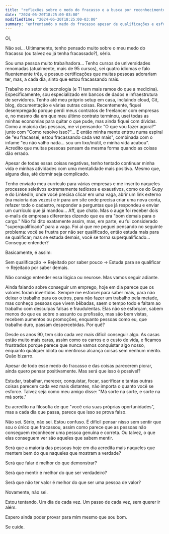 ```yaml
---
title: "reflexões sobre o medo do fracasso e a busca por reconhecimento"
date: "2024-06-20T18:25:00-03:00"
modifiedTime: "2024-06-20T18:25:00-03:00"
summary: "enfrentando o medo do fracasso apesar de qualificações e esforços significativos"
---
```


Oi,

Não sei... Ultimamente, tenho pensado muito sobre o meu medo do fracasso (ou talvez eu já tenha fracassado?), sério.

Sou uma pessoa muito trabalhadora... Tenho cursos de universidades renomadas (atualmente, mais de 95 cursos), sei quatro idiomas e falo fluentemente três, e possuo certificações que muitas pessoas adorariam ter, mas, a cada dia, sinto que estou fracassando mais.

Trabalho no setor de tecnologia (e TI tem mais ramos do que a medicina). Especificamente, sou especializado em bancos de dados e infraestrutura de servidores. Tenho até meu próprio setup em casa, incluindo cloud, Git, blog, documentação e várias outras coisas. Recentemente, fiquei desempregado porque perdi meus contratos de freelancer com empresas e, no mesmo dia em que meu último contrato terminou, usei todas as minhas economias para quitar o que pude, mas ainda fiquei com dívidas. Como a maioria das pessoas, me vi pensando: "O que vou fazer agora?" junto com "Como resolvo isso?"... E então minha mente entrou numa espiral de "eu fracassei, estou fracassando cada vez mais", combinada com o infame "eu não valho nada... sou um lixo/inútil, e minha vida acabou". Acredito que muitas pessoas pensam da mesma forma quando as coisas dão errado.

Apesar de todas essas coisas negativas, tenho tentado continuar minha vida e minhas atividades com uma mentalidade mais positiva. Mesmo que, alguns dias, até dormir seja complicado.

Tenho enviado meu currículo para várias empresas e me inscrito naqueles processos seletivos extremamente tediosos e exaustivos, como os do Gupy e do LinkedIn, onde você precisa clicar em uma vaga, abrir um link externo (na maioria das vezes) e ir para um site onde precisa criar uma nova conta, refazer todo o cadastro, responder a perguntas que já respondeu e enviar um currículo que já mandou... Aff, que chato. Mas o auge foi receber dois e-mails de empresas diferentes dizendo que eu era "bom demais para o cargo." Não foi dito exatamente assim, mas, em parte, eu fui considerado "superqualificado" para a vaga. Foi aí que me peguei pensando no seguinte problema: você se frustra por não ser qualificado, então estuda mais para se qualificar; mas se estuda demais, você se torna superqualificado... Consegue entender?

Basicamente, é assim:

Sem qualificação -> Rejeitado por saber pouco -> Estuda para se qualificar -> Rejeitado por saber demais.

Não consigo entender essa lógica ou neurose. Mas vamos seguir adiante.

Ainda falando sobre conseguir um emprego, hoje em dia parece que os valores foram invertidos. Sempre me esforcei para saber mais, para não deixar o trabalho para os outros, para não fazer um trabalho pela metade, mas conheço pessoas que vivem bêbadas, saem o tempo todo e faltam ao trabalho com desculpas falsas e fraudulentas. Elas não se esforçam, sabem menos do que eu sobre o assunto ou profissão, mas são bem vistas, recebem aumentos ou promoções, enquanto pessoas como eu, que trabalho duro, passam despercebidas. Por quê?

Desde os anos 90, tem sido cada vez mais difícil conseguir algo. As casas estão muito mais caras, assim como os carros e o custo de vida, e ficamos frustrados porque parece que nunca vamos conquistar algo nosso, enquanto qualquer idiota ou mentiroso alcança coisas sem nenhum mérito. Quão bizarro.

Apesar de todo esse medo do fracasso e das coisas parecerem piorar, ainda quero pensar positivamente. Mas será que isso é possível?

Estudar, trabalhar, merecer, conquistar, focar, sacrificar e tantas outras coisas parecem cada vez mais distantes, não importa o quanto você se esforce. Talvez seja como meu amigo disse: "Má sorte na sorte, e sorte na má sorte."

Eu acredito na filosofia de que "você cria suas próprias oportunidades", mas a cada dia que passa, parece que isso se prova falso.

Não sei. Sério, não sei. Estou confuso. É difícil pensar nisso sem sentir que sou o único que fracassou, assim como parece que as pessoas não conseguem reconhecer uma pessoa genuína e correta. Ou talvez, o que elas conseguem ver são aqueles que sabem mentir.

Será que a maioria das pessoas hoje em dia acredita mais naqueles que mentem bem do que naqueles que mostram a verdade?

Será que falar é melhor do que demonstrar?

Será que mentir é melhor do que ser verdadeiro?

Será que não ter valor é melhor do que ser uma pessoa de valor?

Novamente, não sei.

Estou tentando. Um dia de cada vez. Um passo de cada vez, sem querer ir além.

Espero ainda poder provar para mim mesmo que sou bom.

Se cuide.
